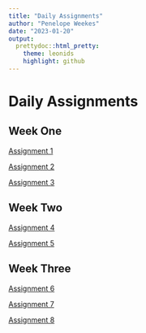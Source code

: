 ```yaml
---
title: "Daily Assignments"
author: "Penelope Weekes"
date: "2023-01-20"
output:
  prettydoc::html_pretty:
    theme: leonids
    highlight: github
---
```


# Daily Assignments
## Week One
[Assignment 1](assignment1.html)  

[Assignment 2](assignment2.html)

[Assignment 3](assignment3.html)

## Week Two
[Assignment 4](assignment4.html)

[Assignment 5](assignment5.html)

## Week Three
[Assignment 6](assignment6.html)

[Assignment 7](assignment7.html)

[Assignment 8](assignment8.html)